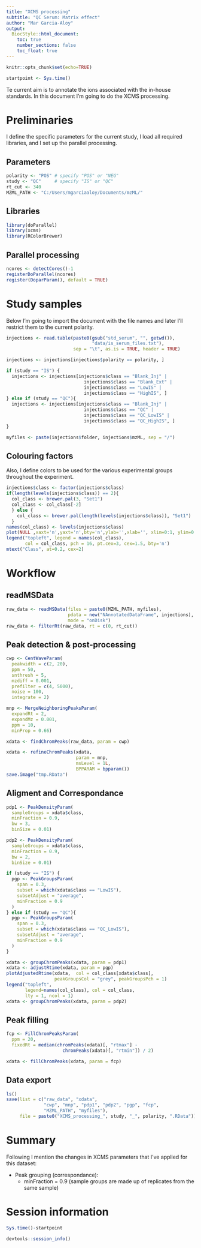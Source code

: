 ```yaml
---
title: "XCMS processing"
subtitle: "QC Serum: Matrix effect"
author: "Mar Garcia-Aloy"
output: 
  BiocStyle::html_document:
    toc: true
    number_sections: false
    toc_float: true
---
```



```r
knitr::opts_chunk$set(echo=TRUE)

startpoint <- Sys.time()
```


Te current aim is to annotate the ions associated with the in-house 
standards. In this document I'm going to do the XCMS processing.   

# Preliminaries
I define the specific parameters for the current study, I load all 
required libraries, and I set up the parallel processing.

## Parameters
```r
polarity <- "POS" # specify "POS" or "NEG"
study <- "QC"     # specify "IS" or "QC"
rt_cut <- 340
MZML_PATH <- "C:/Users/mgarciaaloy/Documents/mzML/"
```

## Libraries
```r
library(doParallel)
library(xcms)
library(RColorBrewer)
```

## Parallel processing
```r
ncores <- detectCores()-1
registerDoParallel(ncores)
register(DoparParam(), default = TRUE)
```


# Study samples
Below I'm going to import the document with the file names and later I'll 
restrict them to the current polarity.  

```r
injections <- read.table(paste0(gsub("std_serum", "", getwd()), 
                                "data/is_serum_files.txt"), 
                         sep = "\t", as.is = TRUE, header = TRUE)

injections <- injections[injections$polarity == polarity, ]

if (study == "IS") {
  injections <- injections[injections$class == "Blank_Inj" |
                             injections$class == "Blank_Ext" |
                             injections$class == "LowIS" | 
                             injections$class == "HighIS", ]
} else if (study == "QC"){
  injections <- injections[injections$class == "Blank_Inj" |
                             injections$class == "QC" | 
                             injections$class == "QC_LowIS" |
                             injections$class == "QC_HighIS", ]
}

myfiles <- paste(injections$folder, injections$mzML, sep = "/") 
```

## Colouring factors
Also, I define colors to be used for the various experimental groups 
throughout the experiment.
```r
injections$class <- factor(injections$class)
if(length(levels(injections$class)) == 2){
  col_class <- brewer.pal(3, "Set1")
  col_class <- col_class[-2]
  } else {
    col_class <- brewer.pal(length(levels(injections$class)), "Set1")
  }
names(col_class) <- levels(injections$class)
plot(NULL ,xaxt='n',yaxt='n',bty='n',ylab='',xlab='', xlim=0:1, ylim=0:1)
legend("topleft", legend = names(col_class),
       col = col_class, pch = 16, pt.cex=3, cex=1.5, bty='n')
mtext("Class", at=0.2, cex=2)
```


# Workflow
## readMSData
```r
raw_data <- readMSData(files = paste0(MZML_PATH, myfiles), 
                       pdata = new("NAnnotatedDataFrame", injections),
                       mode = "onDisk")
raw_data <- filterRt(raw_data, rt = c(0, rt_cut))
```

## Peak detection & post-processing
```r
cwp <- CentWaveParam(
  peakwidth = c(2, 20), 
  ppm = 50, 
  snthresh = 5,
  mzdiff = 0.001,
  prefilter = c(4, 5000),
  noise = 100,
  integrate = 2)

mnp <- MergeNeighboringPeaksParam(
  expandRt = 2, 
  expandMz = 0.001, 
  ppm = 10,
  minProp = 0.66)

xdata <- findChromPeaks(raw_data, param = cwp)

xdata <- refineChromPeaks(xdata,
                          param = mnp, 
                          msLevel = 1L,
                          BPPARAM = bpparam())
save.image("tmp.RData")
```

## Aligment and Correspondance
```r
pdp1 <- PeakDensityParam(
  sampleGroups = xdata$class, 
  minFraction = 0.9, 
  bw = 3,
  binSize = 0.01)

pdp2 <- PeakDensityParam(
  sampleGroups = xdata$class, 
  minFraction = 0.9, 
  bw = 2,
  binSize = 0.01)

if (study == "IS") {
  pgp <- PeakGroupsParam(
    span = 0.3,
    subset = which(xdata$class == "LowIS"),  
    subsetAdjust = "average",
    minFraction = 0.9 
  ) 
} else if (study == "QC"){
  pgp <- PeakGroupsParam(
    span = 0.3,
    subset = which(xdata$class == "QC_LowIS"),  
    subsetAdjust = "average",
    minFraction = 0.9 
  ) 
}

xdata <- groupChromPeaks(xdata, param = pdp1)
xdata <- adjustRtime(xdata, param = pgp)
plotAdjustedRtime(xdata,  col = col_class[xdata$class],
                  peakGroupsCol = "grey", peakGroupsPch = 1)
legend("topleft",
       legend=names(col_class), col = col_class,
       lty = 1, ncol = 1)
xdata <- groupChromPeaks(xdata, param = pdp2)
```

## Peak filling
```r
fcp <- FillChromPeaksParam(
  ppm = 20, 
  fixedRt = median(chromPeaks(xdata)[, "rtmax"] -
                     chromPeaks(xdata)[, "rtmin"]) / 2)

xdata <- fillChromPeaks(xdata, param = fcp)
```

## Data export
```r
ls()
save(list = c("raw_data", "xdata", 
              "cwp", "mnp", "pdp1", "pdp2", "pgp", "fcp",
              "MZML_PATH", "myfiles"), 
     file = paste0("XCMS_processing_", study, "_", polarity, ".RData"))
```

# Summary
Following I mention the changes in XCMS parameters that I’ve applied for this dataset:  
  
- Peak grouping (correspondance):  
  - minFraction = 0.9 (sample groups are made up of replicates from the same sample)  
  

# Session information
```r
Sys.time()-startpoint

devtools::session_info()
```
